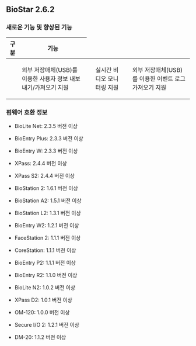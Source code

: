## BioStar 2.6.2

### 새로운 기능 및 향상된 기능

<Table className='col2-2-8'>
<Thead>

<Th>구분</Th>

<Th>기능</Th>

</Thead>
<Tbody>
<Row>

<Td><Cmd sid='common.gnb.user' /></Td>

<Td>

외부 저장매체(USB)를 이용한 사용자 정보 내보내기/가져오기 지원

</Td>
</Row>
<Row>

<Td><Cmd sid='common.gnb.video' /></Td>

<Td>

실시간 비디오 모니터링 지원

</Td>
</Row>
<Row>

<Td><Cmd sid='common.gnb.monitoring' /></Td>

<Td>

외부 저장매체(USB)를 이용한 이벤트 로그 가져오기 지원

</Td>
</Row>
</Tbody>
</Table>

### 펌웨어 호환 정보

* BioLite Net: 2.3.5 버전 이상

* BioEntry Plus: 2.3.3 버전 이상

* BioEntry W: 2.3.3 버전 이상

* XPass: 2.4.4 버전 이상

* XPass S2: 2.4.4 버전 이상

* BioStation 2: 1.6.1 버전 이상

* BioStation A2: 1.5.1 버전 이상

* BioStation L2: 1.3.1 버전 이상

* BioEntry W2: 1.2.1 버전 이상

* FaceStation 2: 1.1.1 버전 이상

* CoreStation: 1.1.1 버전 이상

* BioEntry P2: 1.1.1 버전 이상

* BioEntry R2: 1.1.0 버전 이상

* BioLite N2: 1.0.2 버전 이상

* XPass D2: 1.0.1 버전 이상

* OM-120: 1.0.0 버전 이상

* Secure I/O 2: 1.2.1 버전 이상

* DM-20: 1.1.2 버전 이상